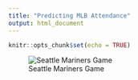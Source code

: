 ```yaml
---
title: "Predicting MLB Attendance"
output: html_document
---
```


```r
knitr::opts_chunk$set(echo = TRUE)
```

![Seattle Mariners Game](img/sea_mariners.jpg)
